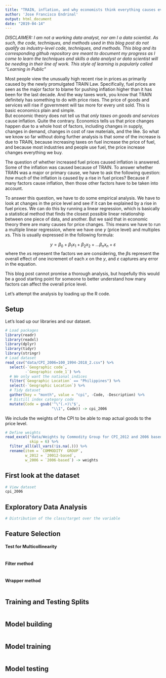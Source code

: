 ```yaml
---
title: "TRAIN, inflation, and why economists think everything causes everything"
author: 'Jose Francisco Endrinal'
output: html_document
date: "2019-04-14"
---
```


*DISCLAIMER: I am not a working data analyst, nor am I a data scientist. As such, the code, techniques, and methods used in this blog post do not qualify as industry-level code, techniques, and methods. This blog and its corresponding github repository are meant to document my progress as I come to learn the techniques and skills a data analyst or data scientist will be needing in their line of work. This style of learning is popularly called "Learning in Public"*

Most people view the unusually high recent rise in prices as primarily caused by the newly promulgated TRAIN Law. Specifically, fuel prices are seen as the major factor to blame for pushing inflation higher than it has been for the last decade. And the way taxes work, you know that TRAIN definitely has something to do with price rises. The price of goods and services will rise if government will tax more for every unit sold. This is basic economics plain and simple.  
But economic theory does not tell us that *only taxes on goods and services* cause inflation. Quite the contrary. Economics tells us that price changes happen due to a whole host of factors, including changes in supply, changes in demand, changes in cost of raw materials, and the like. So what we know so far without doing further analysis is that *some* of the increase is due to TRAIN, because increasing taxes on fuel increase the price of fuel, and because most industries and people use fuel, the price increase changes everything we buy.  

The question of whether increased fuel prices caused inflation is answered. Some of the inflation was caused because of TRAIN. To answer whether TRAIN was a major or primary cause, we have to ask the following question: *how much* of the inflation is caused by a rise in fuel prices? Because if many factors cause inflation, then those other factors have to be taken into account.  

To answer this question, we have to do some empirical analysis. We have to look at changes in the price level and see if it can be explained by a rise in fuel prices. We can do this by running a linear regression, which is basically a statistical method that finds the closest possible linear relationship between one piece of data, and another. But we said that in economic theory there are many causes for price changes. This means we have to run a multiple linear regression, where we have one $y$ (price level) and multiples $x$s. This is usually expressed in the following formula:

$$y = \beta_{0} + \beta_{1}x_{1} + \beta_{2}x_{2} + ... \beta_{n}x_{n} + \varepsilon$$
where the $x$s represent the factors we are considering, the $\beta$s represent the overall effect of one increment of each $x$ on the $y$, and $\varepsilon$ captures any error in the equation.  

This blog post cannot promise a thorough analysis, but hopefully this would be a good starting point for someone to better understand how many factors can affect the overall price level.  

Let's attempt the analysis by loading up the R code.  

## Setup

Let's load up our libraries and our dataset.

```r
# Load packages
library(readr)
library(readxl)
library(dplyr)
library(tidyr)
library(stringr)
# Load dataset
read_csv("data/CPI_2006=100_1994-2018_2.csv") %>% 
  select(-`Geographic code`, 
         -`Geographic code_1`) %>% 
  # We only want the national indices
  filter(`Geographic Location` == "Philippines") %>% 
  select(-`Geographic Location`) %>% 
  # Tidy dataset
  gather(key = "month", value = "cpi", -Code, -Description) %>% 
  # Distill index category code
  mutate(Code = gsub('^\"(.+)\"$', 
                     "\\1", Code)) -> cpi_2006
```

We include the weights of the CPI to be able to map actual goods to the price level.  

```r
# Define weights
read_excel("data/Weights by Commodity Group for CPI_2012 and 2006 based, Philippines, NCR, and AONCR_2.xlsx", 
           skip = 6) %>% 
  filter_all(all_vars(!is.na(.))) %>% 
  rename(item = `COMMODITY  GROUP`, 
         w_2012 = `20012-based`, 
         w_2006 = `2006-based`) -> weights
```

## First look at the dataset

```r
# View dataset
cpi_2006 
```


## Exploratory Data Analysis

```r
# Distribution of the class/target over the variable

```


## Feature Selection


#### Test for Multicollinearity

```r

```

#### Filter method
```r

```

#### Wrapper method
```r

```


## Training and Testing Splits

```r

```


## Model building

```r

```


## Model training

```r

```


## Model testing

```r

```

